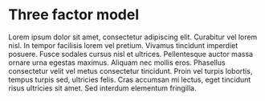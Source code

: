 
# Three factor model

Lorem ipsum dolor sit amet, consectetur adipiscing elit. Curabitur vel lorem nisl. In tempor facilisis lorem vel pretium. Vivamus tincidunt imperdiet posuere. Fusce sodales cursus nisl et ultrices. Pellentesque auctor massa ornare urna egestas maximus. Aliquam nec mollis eros. Phasellus consectetur velit vel metus consectetur tincidunt. Proin vel turpis lobortis, tempus turpis sed, ultricies felis. Cras accumsan mi lectus, eget tincidunt risus ultricies sit amet. Sed interdum elementum fringilla.
